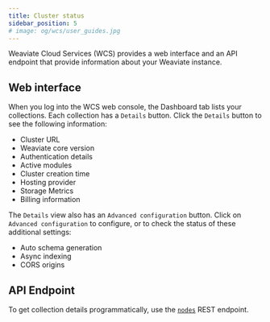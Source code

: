 ```yaml
---
title: Cluster status
sidebar_position: 5
# image: og/wcs/user_guides.jpg
---
```


Weaviate Cloud Services (WCS) provides a web interface and an API endpoint that provide information about your Weaviate instance. 

## Web interface

When you log into the WCS web console, the Dashboard tab lists your collections. Each collection has a `Details` button. Click the `Details` button to see the following information:

- Cluster URL
- Weaviate core version
- Authentication details
- Active modules
- Cluster creation time
- Hosting provider
- Storage Metrics
- Billing information

The `Details` view also has an `Advanced configuration` button. Click on `Advanced configuration` to configure, or to check the status of these additional settings:

- Auto schema generation
- Async indexing
- CORS origins


## API Endpoint

To get collection details programmatically, use the [`nodes`](../../weaviate/api/rest/nodes.md) REST endpoint. 


<APIOutputs />